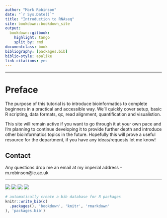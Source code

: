 ```yaml
--- 
author: "Mark Robinson"
date: "`r Sys.Date()`"
title: "Introduction to RNAseq"
site: bookdown::bookdown_site
output: 
  bookdown::gitbook:
    highlight: tango
    split_by: rmd
documentclass: book
bibliography: [packages.bib]
biblio-style: apalike
link-citations: yes
---
```


----------------------

# Preface {-}

The purpose of this tutorial is to introduce bioinformatics to complete beginners in a practical and accessible way. We'll quickly cover setup, basic R scripting, data formats, qc, read alignment, quantification and visualistion.

This site will remain active if you want to go through it at your own pace and I'm planning to continue developing it to provide further depth and introduce other bioinformatics topics in the future. Hopefully this will prove a useful resource for the department, if you have any ideas/requests let me know!

## Contact {-}

Any questions drop me an email at my imperial address - m.robinson@ic.ac.uk

----------------------
![](images/rmarkdown_small.png) ![](images/knitr.png) ![](images/offline-trex_small.png) ![](images/lab_logo.png) 

```r
# automatically create a bib database for R packages
knitr::write_bib(c(
  .packages(), 'bookdown', 'knitr', 'rmarkdown'
), 'packages.bib')
```
